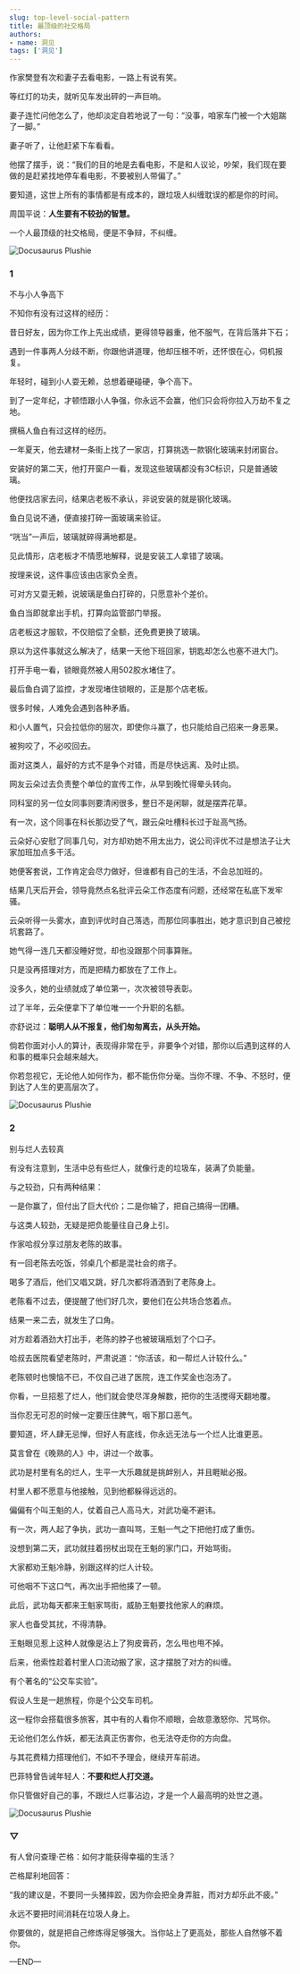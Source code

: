 ```yaml
---
slug: top-level-social-pattern
title: 最顶级的社交格局
authors:
- name: 洞见
tags: ['洞见']
---
```



作家樊登有次和妻子去看电影，一路上有说有笑。

等红灯的功夫，就听见车发出砰的一声巨响。

妻子连忙问他怎么了，他却淡定自若地说了一句：“没事，咱家车门被一个大姐踹了一脚。”

妻子听了，让他赶紧下车看看。

他摆了摆手，说：“我们的目的地是去看电影，不是和人议论，吵架，我们现在要做的是赶紧找地停车看电影，不要被别人带偏了。”

要知道，这世上所有的事情都是有成本的，跟垃圾人纠缠耽误的都是你的时间。

周国平说：**人生要有不较劲的智慧。**

一个人最顶级的社交格局，便是不争辩，不纠缠。


![Docusaurus Plushie](./1.jpeg)

<div style={{textAlign: 'center', color: '#FF8C00'}}>  
  <h3>1</h3>
</div>


不与小人争高下

不知你有没有过这样的经历：

昔日好友，因为你工作上先出成绩，更得领导器重，他不服气，在背后落井下石；

遇到一件事两人分歧不断，你跟他讲道理，他却压根不听，还怀恨在心，伺机报复。

年轻时，碰到小人耍无赖，总想着硬碰硬，争个高下。

到了一定年纪，才顿悟跟小人争强，你永远不会赢，他们只会将你拉入万劫不复之地。

撰稿人鱼白有过这样的经历。

一年夏天，他去建材一条街上找了一家店，打算挑选一款钢化玻璃来封闭窗台。

安装好的第二天，他打开窗户一看，发现这些玻璃都没有3C标识，只是普通玻璃。

他便找店家去问，结果店老板不承认，非说安装的就是钢化玻璃。

鱼白见说不通，便直接打碎一面玻璃来验证。

“咣当”一声后，玻璃就碎得满地都是。

见此情形，店老板才不情愿地解释，说是安装工人拿错了玻璃。

按理来说，这件事应该由店家负全责。

可对方又耍无赖，说玻璃是鱼白打碎的，只愿意补个差价。

鱼白当即就拿出手机，打算向监管部门举报。

店老板这才服软，不仅赔偿了全额，还免费更换了玻璃。

原以为这件事就这么解决了，结果一天他下班回家，钥匙却怎么也塞不进大门。

打开手电一看，锁眼竟然被人用502胶水堵住了。

最后鱼白调了监控，才发现堵住锁眼的，正是那个店老板。

很多时候，人难免会遇到各种矛盾。

和小人置气，只会拉低你的层次，即使你斗赢了，也只能给自己招来一身恶果。

被狗咬了，不必咬回去。

面对这类人，最好的方式不是争个对错，而是尽快远离、及时止损。

网友云朵过去负责整个单位的宣传工作，从早到晚忙得晕头转向。

同科室的另一位女同事则要清闲很多，整日不是闲聊，就是摆弄花草。

有一次，这个同事在科长那边受了气，跟云朵吐槽科长过于趾高气扬。

云朵好心安慰了同事几句，对方却劝她不用太出力，说公司评优不过是想法子让大家加班加点多干活。

她便客套说，工作肯定会尽力做好，但谁都有自己的生活，不会总加班的。

结果几天后开会，领导竟然点名批评云朵工作态度有问题，还经常在私底下发牢骚。

云朵听得一头雾水，直到评优时自己落选，而那位同事胜出，她才意识到自己被挖坑套路了。

她气得一连几天都没睡好觉，却也没跟那个同事算账。

只是没再搭理对方，而是把精力都放在了工作上。

没多久，她的业绩就成了单位第一，次次被领导表彰。

过了半年，云朵便拿下了单位唯一一个升职的名额。

亦舒说过：**聪明人从不报复，他们匆匆离去，从头开始。**

倘若你面对小人的算计，表现得非常在乎，非要争个对错，那你以后遇到这样的人和事的概率只会越来越大。

你若忽视它，无论他人如何作为，都不能伤你分毫。当你不理、不争、不怒时，便到达了人生的更高层次了。



![Docusaurus Plushie](./2.jpeg)

<div style={{textAlign: 'center', color: '#FF8C00'}}>  
  <h3>2</h3>
</div>


别与烂人去较真

有没有注意到，生活中总有些烂人，就像行走的垃圾车，装满了负能量。

与之较劲，只有两种结果：

一是你赢了，但付出了巨大代价；二是你输了，把自己搞得一团糟。

与这类人较劲，无疑是把负能量往自己身上引。

作家哈叔分享过朋友老陈的故事。

有一回老陈去吃饭，邻桌几个都是混社会的痞子。

喝多了酒后，他们又唱又跳，好几次都将酒洒到了老陈身上。

老陈看不过去，便提醒了他们好几次，要他们在公共场合悠着点。

结果一来二去，就发生了口角。

对方趁着酒劲大打出手，老陈的脖子也被玻璃瓶划了个口子。

哈叔去医院看望老陈时，严肃说道：“你活该，和一帮烂人计较什么。”

老陈顿时也懊恼不已，不仅自己进了医院，连工作奖金也泡汤了。

你看，一旦招惹了烂人，他们就会使尽浑身解数，把你的生活搅得天翻地覆。

当你忍无可忍的时候一定要压住脾气，咽下那口恶气。

要知道，坏人肆无忌惮，但好人有底线，你永远无法与一个烂人比谁更恶。

莫言曾在《晚熟的人》中，讲过一个故事。

武功是村里有名的烂人，生平一大乐趣就是挑衅别人，并且睚眦必报。

村里人都不愿意与他接触，见到他都躲得远远的。

偏偏有个叫王魁的人，仗着自己人高马大，对武功毫不避讳。

有一次，两人起了争执，武功一直叫骂，王魁一气之下把他打成了重伤。

没想到第二天，武功就拄着拐杖出现在王魁的家门口，开始骂街。

大家都劝王魁冷静，别跟这样的烂人计较。

可他咽不下这口气，再次出手把他揍了一顿。

此后，武功每天都来王魁家骂街，威胁王魁要找他家人的麻烦。

家人也备受其扰，不得清静。

王魁眼见惹上这种人就像是沾上了狗皮膏药，怎么甩也甩不掉。

后来，他索性趁着村里人口流动搬了家，这才摆脱了对方的纠缠。

有个著名的“公交车实验”。

假设人生是一趟旅程，你是个公交车司机。

这一程你会搭载很多旅客，其中有的人看你不顺眼，会故意激怒你、咒骂你。

无论他们怎么作妖，都无法真正伤害你，也无法夺走你的方向盘。

与其花费精力搭理他们，不如不予理会，继续开车前进。

巴菲特曾告诫年轻人：**不要和烂人打交道。**

你只管做好自己的事，不跟烂人烂事沾边，才是一个人最高明的处世之道。



![Docusaurus Plushie](./3.jpeg)

<div style={{textAlign: 'center', color: '#FF8C00'}}>  
  <h3>▽</h3>
</div>



有人曾问查理·芒格：如何才能获得幸福的生活？

芒格犀利地回答：

“我的建议是，不要同一头猪摔跤，因为你会把全身弄脏，而对方却乐此不疲。”

永远不要把时间消耗在垃圾人身上。

你要做的，就是把自己修炼得足够强大。当你站上了更高处，那些人自然够不着你。




—END—


